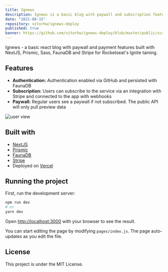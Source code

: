 ```yaml
---
title: Ignews
description: Ignews is a basic blog with paywall and subscription features. Built with React, NextJS, Prismic, FaunaDB and integrated with Stripe. This was a submission to Rocketseat's Ignite Training.
date: "2021-08-15"
repository: vitorhw/ignews-deploy
published: true
banner: https://github.com/vitorhw/ignews-deploy/blob/master/public/screenshot.png
---
```


Ignews - a basic react blog with paywall and payment features built with NextJS, Prismic, Sass, FaunaDB and Stripe for Rocketseat's Ignite taining.

## Features

- **Authentication:** Authentication enabled via GitHub and persisted with FaunaDB
- **Subscription:** Users can subscribe to the service via an integration with Stripe and connected to the app with webhooks
- **Paywall:** Regular users see a paywall if not subscribed. The public API will only pull preview data

![user view](https://github.com/vitorhw/ignews-deploy/blob/master/public/screenshot.png)

## Built with

- [NextJS](https://nextjs.org/)
- [Prismic](https://prismic.io/)
- [FaunaDB](https://fauna.com/)
- [Stripe](https://stripe.com/)
- Deployed on [Vercel](https://vercel.com/)

## Running the project

First, run the development server:

```bash
npm run dev
# or
yarn dev
```

Open [http://localhost:3000](http://localhost:3000) with your browser to see the result.

You can start editing the page by modifying `pages/index.js`. The page auto-updates as you edit the file.

## License

This project is under the MIT License.
